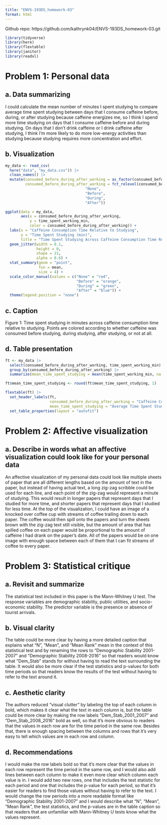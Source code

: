 ```yaml
---
title: "ENVS-193DS_homework-03"
format: html
---
```


Github repo: https://github.com/kathrynk04/ENVS-193DS_homework-03.git

```r
library(tidyverse)
library(here)
library(flextable)
library(janitor)
library(readxl)
```

# Problem 1: Personal data

## a. Data summarizing

I could calculate the mean number of minutes I spent studying to compare average time spent studying between days that I consume caffeine before, during, or after studying because caffeine energizes me, so I think I spend more time studying on days that I consume caffeine before and during studying. On days that I don't drink caffeine or I drink caffeine after studying, I think I'm more likely to do more low-energy activities than studying because studying requires more concentration and effort.

## b. Visualization

```r
my_data <- read_csv(
  here("data", "my_data.csv")) |> 
  clean_names() |> 
  mutate(consumed_before_during_after_working = as_factor(consumed_before_during_after_working),
         consumed_before_during_after_working = fct_relevel(consumed_before_during_after_working,
                                    "None",
                                    "Before",
                                    "During",
                                    "After")) 

ggplot(data = my_data,
       aes(x = consumed_before_during_after_working,
           y = time_spent_working_min,
           color = consumed_before_during_after_working)) +
  labs(x = "Caffeine Consumption Time Relative to Studying",
       y = "Time Spent Studying (min)",
       title = "Time Spent Studying Across Caffeine Consumption Time Relative to Studying") +
  geom_jitter(width = 0.1,
              height = 0,
              shape = 21,
              alpha = 0.6) +
  stat_summary(geom = "point",
               fun = mean,
               size = 4) +
  scale_color_manual(values = c("None" = "red",
                                "Before" = "orange",
                                "During" = "green",
                                "After" = "blue")) +
  theme(legend.position = "none")


```

## c. Caption

Figure 1: Time spent studying in minutes across caffeine consumption time relative to studying. Points are colored according to whether caffeine was consumed before studying, during studying, after studying, or not at all.

## d. Table presentation

```r
ft <- my_data |> 
  select(consumed_before_during_after_working, time_spent_working_min) |> 
  group_by(consumed_before_during_after_working) |> 
  summarize(mean_time_spent_studying = mean(time_spent_working_min, na.rm = FALSE)) 

ft$mean_time_spent_studying <- round(ft$mean_time_spent_studying, 1)

flextable(ft) |> 
  set_header_labels(ft,
                    consumed_before_during_after_working = "Caffeine Consumption Time Relative to Studying",
                    mean_time_spent_studying = "Average Time Spent Studying (min)") |> 
  set_table_properties(layout = "autofit")
```

# Problem 2: Affective visualization

## a. Describe in words what an affective visualization could look like for your personal data

An affective visualization of my personal data could look like multiple sheets of paper that are all different lengths based on the amount of text in the paper, but instead of having actual text, a long zig-zag scribble could be used for each line, and each point of the zig-zag would represent a minute of studying. This would result in longer papers that represent days that I studied for more time, and shorter papers that represent days that I studied for less time. At the top of the visualization, I could have an image of a knocked over coffee cup with streams of coffee trailing down to each paper. The coffee would then spill onto the papers and turn the sheets brown with the zig-zag text still visible, but the amount of area that has spilled coffee on each paper would be proportional to the amount of caffeine I had drank on the paper's date. All of the papers would be on one image with enough space between each of them that I can fit streams of coffee to every paper.

# Problem 3: Statistical critique

## a. Revisit and summarize

The statistical test included in this paper is the Mann-Whitney U test. The response variables are demographic stability, public utilities, and socio-economic stability. The predictor variable is the presence or absence of tourist arrivals.

## b. Visual clarity

The table could be more clear by having a more detailed caption that explains what "N", "Mean", and "Mean Rank" mean in the context of this statistical test and by renaming the rows to "Demographic Stability 2001-2007" and "Demographic Stability 2008-2016" so that readers would know what "Dem_Stab" stands for without having to read the text surrounding the table. It would also be more clear if the test statistics and p-values for both time periods so that readers know the results of the test without having to refer to the text around it.

## c. Aesthetic clarity

The authors reduced "visual clutter" by labeling the top of each column in bold, which makes it clear what the text in each column is, but the table could be more clear by making the row labels "Dem_Stab_2001_2007" and "Dem_Stab_2008_2016" bold as well, so that it's more obvious to readers that the values in each row are for the time period in the same row. Besides that, there is enough spacing between the columns and rows that it's very easy to tell which values are in each row and column.

## d. Recommendations

I would make the row labels bold so that it's more clear that the values in each row represent the time period in the same row, and I would also add lines between each column to make it even more clear which column each value is in. I would add two new rows, one that includes the test statistic for each period and one that includes the p-value for each period, so that it's easier for readers to find those values without having to refer to the text. I would change the row periods into a more readable format like "Demographic Stability 2001-2007" and I would describe what "N", "Mean", "Mean Rank", the test statistics, and the p-values are in the table caption so that readers that are unfamiliar with Mann-Whitney U tests know what the values represent.